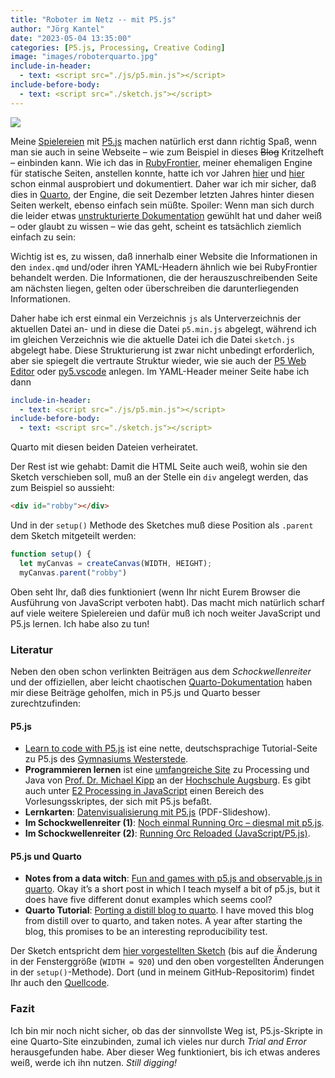 ```yaml
---
title: "Roboter im Netz -- mit P5.js"
author: "Jörg Kantel"
date: "2023-05-04 13:35:00"
categories: [P5.js, Processing, Creative Coding]
image: "images/roboterquarto.jpg"
include-in-header:
  - text: <script src="./js/p5.min.js"></script>
include-before-body:
  - text: <script src="./sketch.js"></script>
---
```


[![](images/roboterquarto-b.jpg)](https://www.flickr.com/photos/schockwellenreiter/52867740726/)

Meine [Spielereien](https://kantel.github.io/posts/2023050203_javascript_oop_es6_p5js/) mit [P5.js](http://cognitiones.kantel-chaos-team.de/programmierung/creativecoding/processing/p5js.html) machen natürlich erst dann richtig Spaß, wenn man sie auch in seine Webseite -- wie zum Beispiel in  dieses ~~Blog~~ Kritzelheft -- einbinden kann. Wie ich das in [RubyFrontier](http://cognitiones.kantel-chaos-team.de/webworking/staticsites/rubyfrontier.html), meiner ehemaligen Engine für statische Seiten, anstellen konnte, hatte ich vor Jahren [hier](http://blog.schockwellenreiter.de/2015/11/2015112707.html) und [hier](http://blog.schockwellenreiter.de/2015/11/2015113001.html) schon einmal ausprobiert und dokumentiert. Daher war ich mir sicher, daß dies in [Quarto](http://cognitiones.kantel-chaos-team.de/webworking/staticsites/quarto.html), der Engine, die seit Dezember letzten Jahres hinter diesen Seiten werkelt, ebenso einfach sein müßte. Spoiler: Wenn man sich durch die leider etwas [unstrukturierte Dokumentation](https://quarto.org/docs/output-formats/html-basics.html) gewühlt hat und daher weiß -- oder glaubt zu wissen -- wie das geht, scheint es tatsächlich ziemlich einfach zu sein: 

<div id="robby"></div>

Wichtig ist es, zu wissen, daß innerhalb einer Website die Informationen in den `index.qmd` und/oder ihren YAML-Headern ähnlich wie bei RubyFrontier behandelt werden. Die Informationen, die der herauszuschreibenden Seite am nächsten liegen, gelten oder überschreiben die darunterliegenden Informationen.

Daher habe ich erst einmal ein Verzeichnis `js` als Unterverzeichnis der aktuellen Datei an- und in diese die Datei `p5.min.js` abgelegt, während ich im gleichen Verzeichnis wie die aktuelle Datei ich die Datei `sketch.js` abgelegt habe. Diese Strukturierung ist zwar nicht unbedingt erforderlich, aber sie spiegelt die vertraute Struktur wieder, wie sie auch der [P5 Web Editor](https://editor.p5js.org/) oder [py5.vscode](https://github.com/antiboredom/p5.vscode#readme) anlegen. Im YAML-Header meiner Seite habe ich dann

~~~yaml
include-in-header:
  - text: <script src="./js/p5.min.js"></script>
include-before-body:
  - text: <script src="./sketch.js"></script>
~~~

Quarto mit diesen beiden Dateien verheiratet.

Der Rest ist wie gehabt: Damit die HTML Seite auch weiß, wohin sie den Sketch verschieben soll, muß an der Stelle ein `div` angelegt werden, das zum Beispiel so aussieht:

~~~html
<div id="robby"></div>
~~~

Und in der `setup()` Methode des Sketches muß diese Position als `.parent` dem Sketch mitgeteilt werden:

~~~javascript
function setup() {
  let myCanvas = createCanvas(WIDTH, HEIGHT);
  myCanvas.parent("robby")
~~~

Oben seht Ihr, daß dies funktioniert (wenn Ihr nicht Eurem Browser die Ausführung von JavaScript verboten habt). Das macht mich natürlich scharf auf viele weitere Spielereien und dafür muß ich noch weiter JavaScript und P5.js lernen. Ich habe also zu tun!

### Literatur

Neben den oben schon verlinkten Beiträgen aus dem *Schockwellenreiter* und der offiziellen, aber leicht chaotischen [Quarto-Dokumentation](https://quarto.org/) haben mir diese Beiträge geholfen, mich in P5.js und Quarto besser zurechtzufinden:

#### P5.js

- [Learn to code with P5.js](https://www.p5js.gym-wst.de/de) ist eine nette, deutschsprachige Tutorial-Seite zu P5.js des [Gymnasiums Westerstede](https://www.gymnasium-westerstede.de/).
- **Programmieren lernen** ist eine [umfangreiche Site](https://michaelkipp.de/processing/index.html) zu Processing und Java von [Prof. Dr. Michael Kipp](http://michaelkipp.de/) an der [Hochschule Augsburg](http://www.hs-augsburg.de/). Es gibt auch unter [E2&nbsp;Processing in JavaScript](https://michaelkipp.de/processing/p5js.html) einen Bereich des Vorlesungsskriptes, der sich mit P5.js befaßt.
- **Lernkarten**: [Datenvisualisierung mit P5.js](https://futurium.de/uploads/documents/Lernkarten-p5js.pdf) (PDF-Slideshow).
- **Im Schockwellenreiter (1)**: [Noch einmal Running Orc – diesmal mit p5.js](http://blog.schockwellenreiter.de/2016/03/2016030602.html).
- **Im Schockwellenreiter (2)**: [Running Orc Reloaded (JavaScript/P5.js)](http://blog.schockwellenreiter.de/2020/12/2020121301.html).

#### P5.js und Quarto

- **Notes from a data witch**: [Fun and games with p5.js and observable.js in quarto](https://blog.djnavarro.net/posts/2023-01-14_p5js/). Okay it’s a short post in which I teach myself a bit of p5.js, but it does have five different donut examples which seems cool?
- **Quarto Tutorial**: [Porting a distill blog to quarto](https://blog.djnavarro.net/posts/2022-04-20_porting-to-quarto/). I have moved this blog from distill over to quarto, and taken notes. A year after starting the blog, this promises to be an interesting reproducibility test.

Der Sketch entspricht dem [hier vorgestellten Sketch](https://kantel.github.io/posts/2023050203_javascript_oop_es6_p5js/) (bis auf die Änderung in der Fensterggröße (`WIDTH = 920`) und den oben vorgestellten Änderungen in der `setup()`-Methode). Dort (und in meinem GitHub-Repositorim) findet Ihr auch den [Quellcode](https://github.com/kantel/p5js/blob/master/robot/sketch.js).

### Fazit

Ich bin mir noch nicht sicher, ob das der sinnvollste Weg ist, P5.js-Skripte in eine Quarto-Site einzubinden, zumal ich vieles nur durch *Trial and Error* herausgefunden habe. Aber dieser Weg funktioniert, bis ich etwas anderes weiß, werde ich ihn nutzen. *Still digging!*
